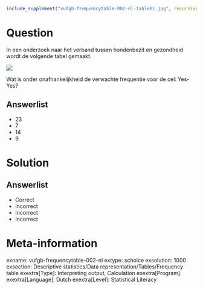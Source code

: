```{r, echo = FALSE, results = "hide"}
include_supplement("vufgb-frequencytable-002-nl-table01.jpg", recursive = TRUE)
```

Question
========

In een onderzoek naar het verband tussen hondenbezit en gezondheid wordt de volgende tabel gemaakt.

![](vufgb-frequencytable-002-nl-table01.jpg)
  
Wat is onder onafhankelijkheid de verwachte frequentie voor de cel: Yes-Yes?  
  
Answerlist
----------
* 23
* 7
* 14
* 9

Solution
========

Answerlist
----------
* Correct
* Incorrect
* Incorrect
* Incorrect

Meta-information
================
exname: vufgb-frequencytable-002-nl
extype: schoice
exsolution: 1000
exsection: Descriptive statistics/Data representation/Tables/Frequency table
exextra[Type]: Interpreting output, Calculation
exextra[Program]: 
exextra[Language]: Dutch
exextra[Level]: Statistical Literacy